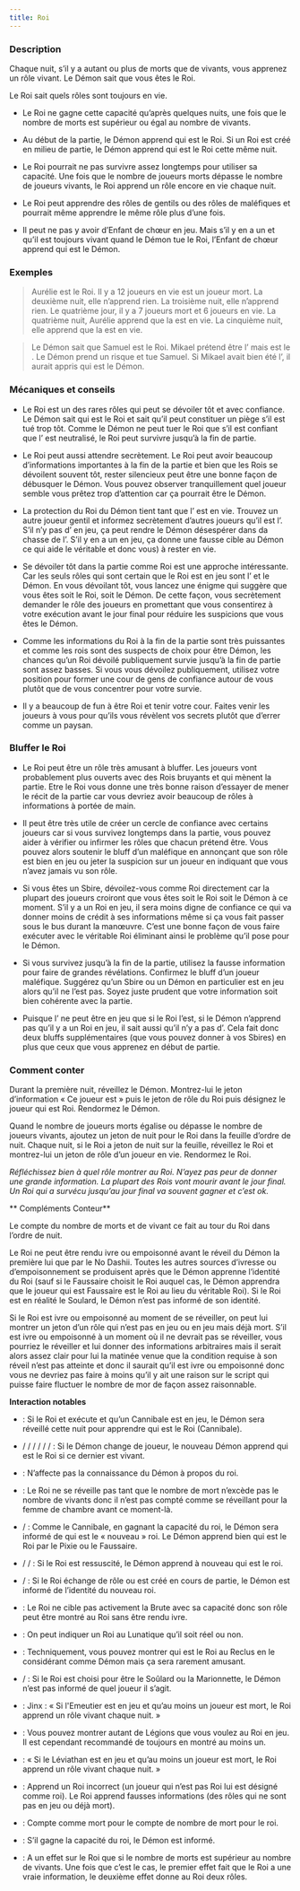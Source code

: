 ```yaml
---
title: Roi
---
```



<Role ROI header />

### Description

Chaque nuit, s’il y a autant ou plus de morts que de vivants, vous apprenez un rôle vivant. Le Démon sait que vous êtes le Roi.

Le Roi sait quels rôles sont toujours en vie.

-   Le Roi ne gagne cette capacité qu’après quelques nuits, une fois que le nombre de morts est supérieur ou égal au nombre de vivants.

-   Au début de la partie, le Démon apprend qui est le Roi. Si un Roi est créé en milieu de partie, le Démon apprend qui est le Roi cette même nuit.

-   Le Roi pourrait ne pas survivre assez longtemps pour utiliser sa capacité. Une fois que le nombre de joueurs morts dépasse le nombre de joueurs vivants, le Roi apprend un rôle encore en vie chaque nuit.

-   Le Roi peut apprendre des rôles de gentils ou des rôles de maléfiques et pourrait même apprendre le même rôle plus d’une fois.

-   Il peut ne pas y avoir d’Enfant de chœur en jeu. Mais s’il y en a un et qu’il est toujours vivant quand le Démon tue le Roi, l’Enfant de chœur apprend qui est le Démon.

### Exemples

> Aurélie est le Roi. Il y a 12 joueurs en vie est un joueur mort. La deuxième nuit, elle n’apprend rien. La troisième nuit, elle n’apprend rien. Le quatrième jour, il y a 7 joueurs mort et 6 joueurs en vie. La quatrième nuit, Aurélie apprend que la <Role BALANCE /> est en vie. La cinquième nuit, elle apprend que la <Role SORCIERE /> est en vie.

> Le Démon sait que Samuel est le Roi. Mikael prétend être l’<Role ENFANT_DE_CHOEUR /> mais est le <Role MAJORDOME />. Le Démon prend un risque et tue Samuel. Si Mikael avait bien été l’<Role ENFANT_DE_CHOEUR />, il aurait appris qui est le Démon.

### Mécaniques et conseils

- Le Roi est un des rares rôles qui peut se dévoiler tôt et avec confiance. Le Démon sait qui est le Roi et sait qu’il peut constituer un piège s’il est tué trop tôt. Comme le Démon ne peut tuer le Roi que s’il est confiant que l’<Role ENFANT_DE_CHOEUR /> est neutralisé, le Roi peut survivre jusqu’à la fin de partie.

- Le Roi peut aussi attendre secrètement. Le Roi peut avoir beaucoup d’informations importantes à la fin de la partie et bien que les Rois se dévoilent souvent tôt, rester silencieux peut être une bonne façon de débusquer le Démon. Vous pouvez observer tranquillement quel joueur semble vous prêtez trop d’attention car ça pourrait être le Démon.

- La protection du Roi du Démon tient tant que l’<Role ENFANT_DE_CHOEUR /> est en vie. Trouvez un autre joueur gentil et informez secrètement d’autres joueurs qu’il est l’<Role ENFANT_DE_CHOEUR />. S’il n’y pas d’<Role ENFANT_DE_CHOEUR /> en jeu, ça peut rendre le Démon désespérer dans da chasse de l’<Role ENFANT_DE_CHOEUR />. S’il y en a un en jeu, ça donne une fausse cible au Démon ce qui aide le véritable <Role ENFANT_DE_CHOEUR /> et donc vous) à rester en vie.

- Se dévoiler tôt dans la partie comme Roi est une approche intéressante. Car les seuls rôles qui sont certain que le Roi est en jeu sont l’<Role ENFANT_DE_CHOEUR /> et le Démon. En vous dévoilant tôt, vous lancez une énigme qui suggère que vous êtes soit le Roi, soit le Démon. De cette façon, vous secrètement demander le rôle des joueurs en promettant que vous consentirez à votre exécution avant le jour final pour réduire les suspicions que vous êtes le Démon. 

- Comme les informations du Roi à la fin de la partie sont très puissantes et comme les rois sont des suspects de choix pour être Démon, les chances qu’un Roi dévoilé publiquement survie jusqu’à la fin de partie sont assez basses. Si vous vous dévoilez publiquement, utilisez votre position pour former une cour de gens de confiance autour de vous plutôt que de vous concentrer pour votre survie.

- Il y a beaucoup de fun à être Roi et tenir votre cour. Faites venir les joueurs à vous pour qu’ils vous révèlent vos secrets plutôt que d’errer comme un paysan. 

### Bluffer le Roi

- Le Roi peut être un rôle très amusant à bluffer. Les joueurs vont probablement plus ouverts avec des Rois bruyants et qui mènent la partie. Etre le Roi vous donne une très bonne raison d’essayer de mener le récit de la partie car vous devriez avoir beaucoup de rôles à informations à portée de main.

- Il peut être très utile de créer un cercle de confiance avec certains joueurs car si vous survivez longtemps dans la partie, vous pouvez aider à vérifier ou infirmer les rôles que chacun prétend être. Vous pouvez alors soutenir le bluff d’un maléfique en annonçant que son rôle est bien en jeu ou jeter la suspicion sur un joueur en indiquant que vous n’avez jamais vu son rôle.

- Si vous êtes un Sbire, dévoilez-vous comme Roi directement car la plupart des joueurs croiront que vous êtes soit le Roi soit le Démon à ce moment. S’il y a un Roi en jeu, il sera moins digne de confiance ce qui va donner moins de crédit à ses informations même si ça vous fait passer sous le bus durant la manœuvre. C’est une bonne façon de vous faire exécuter avec le véritable Roi éliminant ainsi le problème qu’il pose pour le Démon. 

- Si vous survivez jusqu’à la fin de la partie, utilisez la fausse information pour faire de grandes révélations. Confirmez le bluff d’un joueur maléfique. Suggérez qu’un Sbire ou un Démon en particulier est en jeu alors qu’il ne l’est pas. Soyez juste prudent que votre information soit bien cohérente avec la partie.

- Puisque l’<Role ENFANT_DE_CHOEUR /> ne peut être en jeu que si le Roi l’est, si le Démon n’apprend pas qu’il y a un Roi en jeu, il sait aussi qu’il n’y a pas d’<Role ENFANT_DE_CHOEUR />. Cela fait donc deux bluffs supplémentaires (que vous pouvez donner à vos Sbires) en plus que ceux que vous apprenez en début de partie. 

### Comment conter

Durant la première nuit, réveillez le Démon. Montrez-lui le jeton d’information « Ce joueur est » puis le jeton de rôle du Roi puis désignez le joueur qui est Roi. Rendormez le Démon.

Quand le nombre de joueurs morts égalise ou dépasse le nombre de joueurs vivants, ajoutez un jeton de nuit pour le Roi dans la feuille d’ordre de nuit. Chaque nuit, si le Roi a jeton de nuit sur la feuille, réveillez le Roi et montrez-lui un jeton de rôle d’un joueur en vie. Rendormez le Roi.

_Réfléchissez bien à quel rôle montrer au Roi. N’ayez pas peur de donner une grande information. La plupart des Rois vont mourir avant le jour final. Un Roi qui a survécu jusqu’au jour final va souvent gagner et c’est ok._

** Compléments Conteur**

Le compte du nombre de morts et de vivant ce fait au tour du Roi dans l’ordre de nuit.

Le Roi ne peut être rendu ivre ou empoisonné avant le réveil du Démon la première lui que par le No Dashii. Toutes les autres sources d’ivresse ou d’empoisonnement se produisent après que le Démon apprenne l’identité du Roi (sauf si le Faussaire choisit le Roi auquel cas, le Démon apprendra que le joueur qui est Faussaire est le Roi au lieu du véritable Roi). Si le Roi est en réalité le Soulard, le Démon n’est pas informé de son identité.

Si le Roi est ivre ou empoisonné au moment de se réveiller, on peut lui montrer un jeton d’un rôle qui n’est pas en jeu ou en jeu mais déjà mort. S’il est ivre ou empoisonné à un moment où il ne devrait pas se réveiller, vous pourriez le réveiller et lui donner des informations arbitraires mais il serait alors assez clair pour lui la matinée venue que la condition requise à son réveil n’est pas atteinte et donc il saurait qu’il est ivre ou empoisonné donc vous ne devriez pas faire à moins qu’il y ait une raison sur le script qui puisse faire fluctuer le nombre de mor de façon assez raisonnable. 

**Interaction notables**

- <Role CANNIBALE /> : Si le Roi et exécute et qu’un Cannibale est en jeu, le Démon sera réveillé cette nuit pour apprendre qui est le Roi (Cannibale).

- <Role CHARMEUR_DE_SERPENT /> / <Role BARBIER /> / <Role CROQUEUSE_D_HOMMES /> / <Role VIEILLE_CHOUETTE /> / <Role FANG_GU /> / <Role IMP /> / <Role P_TIT_MONSTRE /> : Si le Démon change de joueur, le nouveau Démon apprend qui est le Roi si ce dernier est vivant.

- <Role CULTIVATEUR_DE_PAVOT /> : N’affecte pas la connaissance du Démon à propos du roi.

- <Role FEMME_DE_CHAMBRE /> :  Le Roi ne se réveille pas tant que le nombre de mort n’excède pas le nombre de vivants donc il n’est pas compté comme se réveillant pour la femme de chambre avant ce moment-là.

- <Role FAUSSAIRE /> / <Role PIXIE /> : Comme le Cannibale, en gagnant la capacité du roi, le Démon sera informé de qui est le « nouveau » roi. Le Démon apprend bien qui est le Roi par le Pixie ou le Faussaire.

- <Role PROFESSEUR /> / <Role SHABALOTH /> / <Role COLLECTEUR_D_OS /> : Si le Roi est ressuscité, le Démon apprend à nouveau qui est le roi.

- <Role BARBIER /> / <Role VIEILLE_CHOUETTE /> : Si le Roi échange de rôle ou est créé en cours de partie, le Démon est informé de l’identité du nouveau roi.

- <Role BRUTE /> : Le Roi ne cible pas activement la Brute avec sa capacité donc son rôle peut être montré au Roi sans être rendu ivre. 

- <Role LUNATIQUE /> : On peut indiquer un Roi au Lunatique qu’il soit réel ou non. 

- <Role RECLUS /> : Techniquement, vous pouvez montrer qui est le Roi au Reclus en le considérant comme Démon mais ça sera rarement amusant.

- <Role SOULARD /> / <Role MARIONNETTE /> : Si le Roi est choisi pour être le Soûlard ou la Marionnette, le Démon n’est pas informé de quel joueur il s’agit.

- <Role EMEUTIER /> : Jinx : « Si l'Emeutier est en jeu et qu’au moins un joueur est mort, le Roi apprend un rôle vivant chaque nuit. »

- <Role LEGION /> : Vous pouvez montrer autant de Légions que vous voulez au Roi en jeu. Il est cependant recommandé de toujours en montré au moins un.

- <Role LEVIATHAN /> : « Si le Léviathan est en jeu et qu’au moins un joueur est mort, le Roi apprend un rôle vivant chaque nuit. »

- <Role VORTOX /> : Apprend un Roi incorrect (un joueur qui n’est pas Roi lui est désigné comme roi). Le Roi apprend fausses informations (des rôles qui ne sont pas en jeu ou déjà mort).

- <Role ZOMBUUL /> : Compte comme mort pour le compte de nombre de mort pour le roi.

- <Role APPRENTI /> : S’il gagne la capacité du roi, le Démon est informé.

- <Role BARISTA /> : A un effet sur le Roi que si le nombre de morts est supérieur au nombre de vivants. Une fois que c’est le cas, le premier effet fait que le Roi a une vraie information, le deuxième effet donne au Roi deux rôles. 

